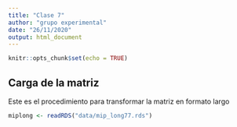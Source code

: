 ```yaml
---
title: "Clase 7"
author: "grupo experimental"
date: "26/11/2020"
output: html_document
---
```


```r
knitr::opts_chunk$set(echo = TRUE)
```

## Carga de la matriz 
Este es el procedimiento para transformar la matriz en formato largo

```r
miplong <- readRDS("data/mip_long77.rds")
```


